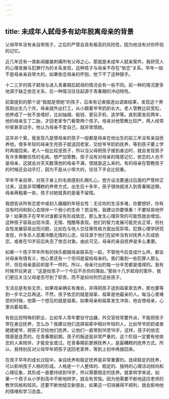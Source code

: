 ```yaml
---
---
---
```

title: 未成年人弑母多有幼年脱离母亲的背景
---




父母早年没有亲自带孩子，之后的严管会具有极高的风险性，因为他没有对你怀抱的记忆。

近几年还有一类新闻屡屡刺痛所有父母之心，那就是未成年人弑亲案件。我研究人的心理发展与犯罪行为的关系发现，这种孩子与母亲不存在“依恋”关系，早年一般不是母亲亲自带大的。如果依恋母亲的怀抱，他下不了这种狠手。

十二三岁的孩子弑母与进入青春期后弑母的情况会有一些不同。前一种的情况更多地源于缺乏依恋关系，后一种情况往往起源于青春期的冲动特性。

前面提到的那个说“我就是恨她”的孩子，后来有记者报道出调查结果，发现这个男孩刚出生几个月，母亲就外出打工，从小跟着爷爷奶奶长大。老人管教比较宽松，他养成了一些不良嗜好，比如抽烟、偷钱、爱玩手机、逃学等。直到案发前两年，他的母亲生了二胎，才回老家专门看管两个孩子。母亲对他管教比较严，两人经常吵架甚至动手。他认为母亲不爱自己，就非常恨她。

这并非个案，我发现凡是恨母亲的孩子一般都是母亲在他出生的前三年没有亲自抚养他。很多年轻的母亲生完孩子就送回老家，交给爷爷奶奶抚养，等到孩子要上学时再接回来。老人一般比较宠孩子，所以当父母把孩子接到身边时，就会发现孩子有许多懒散任性的毛病，想严加管教。孩子没有对母亲的情感记忆，依恋的人也不是母亲，这就会对天天数落他的母亲不满，恨就是这么来的。有的母亲在管教孩子的时候还会动手打，因为不是从小带大的，往往下手会比较重。

早年不亲自带，对孩子身上的毛病感到扎眼扎心，想方设法要通过后面的严管矫正过来，这是非常糟糕的养育方式。出生后十多年，孩子很快就进入到青春叛逆期，母亲再粗暴一些，孩子对她就真的是毫不留情。

我想告诉所有恋爱中或初入婚姻的年轻女性：无论你的生活多难，你要想好，你有没有时间和耐心去陪伴一个弱小的生命？若没有，我建议你要慎重！不要轻易地怀孕！如果孩子在早年对谁都没有形成依恋，那么发生心理异常的可能性就会增加。这种孩子容易出现冷漠、无情、残酷等表现。他们的智力发展可能完全正常，但社会性发展容易出现问题，比如在与他人交往等性格方面出现异常。犯罪心理学研究发现，许多杀人恶魔冷酷无情的心态，往往源于他们在幼年没有对抚养人形成依恋，或者在10岁前后失去了依恋对象。由此可见，母亲的亲自抚养是多么重要。

如果一个孩子早年所有的快乐都跟母亲联系在一起，不管他今后变成什么样，都会对母亲有情有义，他心里还有一个空间是留给母亲的。我们看到一些犯罪人那么坏，但在母亲面前却是不一样的。所以，母亲付出的每一分辛苦都是值得的。我有时候开玩笑说：“这是给孩子一个今后不杀你的理由。”那些十几岁弑母的案件，我们更应关注父母是否尽到了职责，而不是如何刑罚这些孩子。

生活总是有些无奈，如果母亲确实有难处，非得把孩子送到祖辈家去养，那也要等到一岁半之后再送。不然，孩子依恋的就是祖辈，祖辈是他最亲的人。每当心里难受的时候，他第一个想见的就是祖辈。如果母亲和祖辈发生冲突，他会恨母亲，心里向着祖辈。

有些比较特殊的职业，比如军人常年要驻守边疆，外交官经常要外派，不能把孩子带在身边抚养，怎么办？我建议他们选择祖辈中相对年轻的人，比如爷爷奶奶或者姥姥姥爷，把孩子交给他们抚养，让他们一直带到16至18岁。这样，孩子的依恋情感是连贯的。在青春期前期，孩子的叛逆是非常严重的，这个阶段一定要有他依恋的人来陪伴，才能安全度过。在青春期前更换抚养人，是最糟糕的抚养方式。所以，我特别反对父母早年把孩子送回老家养，等到上初中再接回来。

在孩子早年的成长过程中，亲自抚养和稳定抚养是非常重要的。连续稳定的抚养，可以影响孩子人格的形成。人格是一个人整体的、稳定的、独特的心理活动倾向和心理征象，其形成一直要持续到18岁，所以需要稳定的抚养。就拿转学来说，如果一个孩子从小学到高中不断地转学，就会有苦恼。因为他需要不断地适应老师的教学风格和班风，还要不断地结交新朋友，如果这一切进展得不顺利，就会影响他的情绪和学习态度。